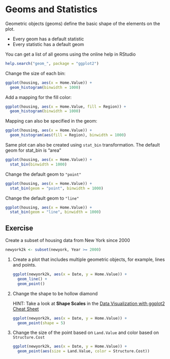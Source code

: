 # Geoms and Statistics

Geometric objects (geoms) define the basic shape of the elements on the plot. 

- Every geom has a default statistic
- Every statistic has a default geom

You can get a list of all geoms using the online help in RStudio

```r
help.search("geom_", package = "ggplot2")
```

Change the size of each bin:

```r
ggplot(housing, aes(x = Home.Value)) +
  geom_histogram(binwidth = 1000)
```

Add a mapping for the fill color:

```r
ggplot(housing, aes(x = Home.Value, fill = Region)) +
  geom_histogram(binwidth = 1000)
```

Mapping can also be specified in the geom:

```r
ggplot(housing, aes(x = Home.Value)) +
  geom_histogram(aes(fill = Region), binwidth = 1000)
```


Same plot can also be created using `stat_bin` transformation. The default geom for stat_bin is "area"

```r
ggplot(housing, aes(x = Home.Value)) +
  stat_bin(binwidth = 1000)
```

Change the default geom to `"point"`

```r
ggplot(housing, aes(x = Home.Value)) +
  stat_bin(geom = "point", binwidth = 1000)
```

Change the default geom to `"line"`

```r
ggplot(housing, aes(x = Home.Value)) +
  stat_bin(geom = "line", binwidth = 1000)
```

## Exercise

Create a subset of housing data from New York since 2000

```r
newyork2k <- subset(newyork, Year >= 2000)
```

1. Create a plot that includes multiple geometric objects, for example, lines and points.

    ```r
    ggplot(newyork2k, aes(x = Date, y = Home.Value)) +
      geom_line() +
      geom_point()
    ```

1. Change the shape to be hollow diamond

    HINT: Take a look at **Shape Scales** in the [Data Visualization with ggplot2 Cheat Sheet](https://www.rstudio.com/wp-content/uploads/2015/03/ggplot2-cheatsheet.pdf)

    ```r
    ggplot(newyork2k, aes(x = Date, y = Home.Value)) +
      geom_point(shape = 5)
    ```

1. Change the size of the point based on `Land.Value` and color based on `Structure.Cost`

    ```r
    ggplot(newyork2k, aes(x = Date, y = Home.Value)) +
      geom_point(aes(size = Land.Value, color = Structure.Cost))
    ```
